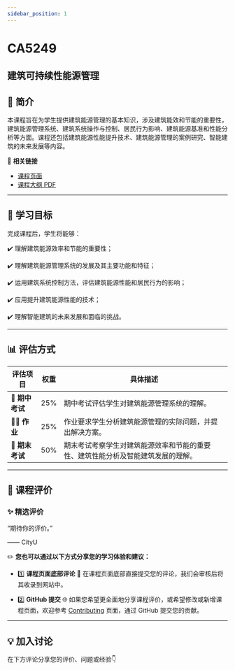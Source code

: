 ```yaml
---
sidebar_position: 1
---
```


# CA5249
## 建筑可持续性能源管理

## **📘 简介**
本课程旨在为学生提供建筑能源管理的基本知识，涉及建筑能效和节能的重要性，建筑能源管理系统、建筑系统操作与控制、居民行为影响、建筑能源基准和性能分析等方面。课程还包括建筑能源性能提升技术、建筑能源管理的案例研究、智能建筑的未来发展等内容。

🔗 **相关链接**
- [课程页面](https://www.cityu.edu.hk/catalogue/pg/202425/course/CA5249.htm)
- [课程大纲 PDF](https://www.cityu.edu.hk/catalogue/pg/202425/course/CA5249.pdf)

---

## **🎯 学习目标**

完成课程后，学生将能够：

✔️ 理解建筑能源效率和节能的重要性；

✔️ 理解建筑能源管理系统的发展及其主要功能和特征；

✔️ 运用建筑系统控制方法，评估建筑能源性能和居民行为的影响；

✔️ 应用提升建筑能源性能的技术；

✔️ 理解智能建筑的未来发展和面临的挑战。

---

## **📊 评估方式**

| **评估项目**          | **权重** | **具体描述**                                                                                       |
|----------------------|---------|---------------------------------------------------------------------------------------------------|
| **📝 期中考试**       | 25%     | 期中考试评估学生对建筑能源管理系统的理解。                                                       |
| **🧑‍💻 作业**         | 25%     | 作业要求学生分析建筑能源管理的实际问题，并提出解决方案。                                          |
| **📄 期末考试**       | 50%     | 期末考试考察学生对建筑能源效率和节能的重要性、建筑性能分析及智能建筑发展的理解。                   |

---

## **💬 课程评价**

### ✨ **精选评价**
<div className={commentStyles.commentBox}>
    <p className={commentStyles.commentText}>
        “期待你的评价。”
    </p>
    <p className={commentStyles.commentAuthor}>—— CityU</p>
</div>

✏️ **您也可以通过以下方式分享您的学习体验和建议：**

- 1️⃣ **课程页面底部评论**
💬 在课程页面底部直接提交您的评论，我们会审核后将其收录到网站中。

- 2️⃣ **GitHub 提交**
🌐 如果您希望更全面地分享课程评价，或希望修改或新增课程页面，欢迎参考 [Contributing](/contributing) 页面，通过 GitHub 提交您的贡献。

---

## **💡 加入讨论**

在下方评论分享您的评价、问题或经验👇
<Utterances />